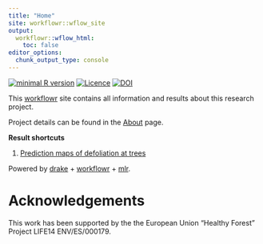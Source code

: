 ```yaml
---
title: "Home"
site: workflowr::wflow_site
output:
  workflowr::wflow_html:
    toc: false
editor_options:
  chunk_output_type: console
---
```


[![minimal R version](https://img.shields.io/badge/R%3E%3D-4.0.4-brightgreen.svg)](https://cran.r-project.org/) [![Licence](https://img.shields.io/github/license/mashape/apistatus.svg)](http://choosealicense.com/licenses/mit/)
[![DOI](https://zenodo.org/badge/DOI/10.5281/zenodo.2582969.svg)](https://doi.org/10.5281/zenodo.2582969)

This [workflowr]() site contains all information and results about this research project.

Project details can be found in the [About](about.html) page.

**Result shortcuts**

1. [Prediction maps of defoliation at trees](report-defoliation.html)

Powered by [drake](https://github.com/ropensci/drake) + [workflowr](https://github.com/jdblischak/workflowr) + [mlr](https://github.com/mlr-org/mlr).

# Acknowledgements

This work has been supported by the the European Union "Healthy Forest" Project LIFE14 ENV/ES/000179.
